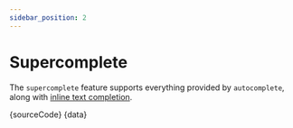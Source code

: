 ```yaml
---
sidebar_position: 2
---
```




# Supercomplete

The `supercomplete` feature supports everything provided by `autocomplete`, along with [inline text completion](https://www.w3.org/WAI/ARIA/apg/patterns/combobox/examples/combobox-autocomplete-both/).

<Autocomplete isSupercomplete />

<Tabs>
  <TabItem value="ts" label="Supercomplete.tsx">
    <CodeBlock language="tsx">{sourceCode}</CodeBlock>
  </TabItem>
  <TabItem value="data" label="data/states.ts">
    <CodeBlock language="ts">{data}</CodeBlock>
  </TabItem>
</Tabs>
